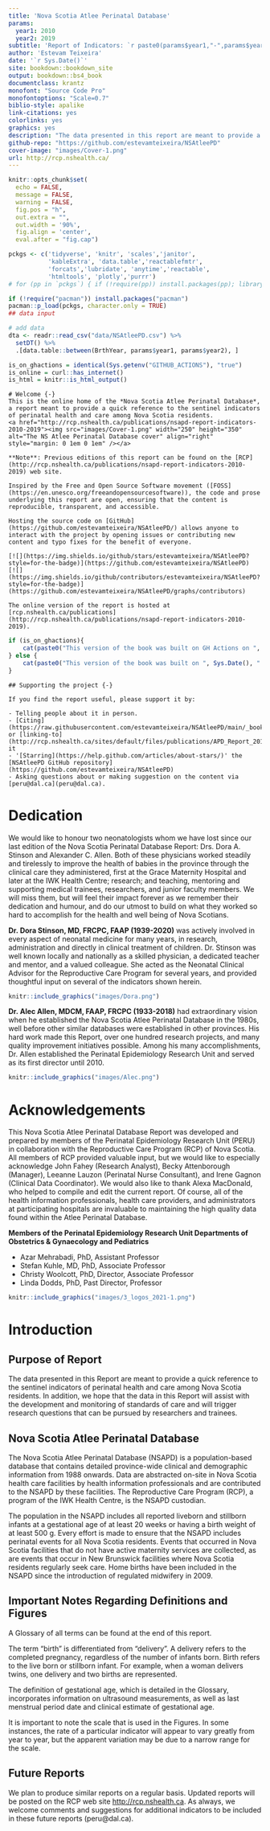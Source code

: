 ```yaml
--- 
title: 'Nova Scotia Atlee Perinatal Database'
params:
  year1: 2010
  year2: 2019
subtitle: 'Report of Indicators: `r paste0(params$year1,"-",params$year2)`'
author: 'Estevam Teixeira'
date: '`r Sys.Date()`'
site: bookdown::bookdown_site
output: bookdown::bs4_book
documentclass: krantz
monofont: "Source Code Pro"
monofontoptions: "Scale=0.7"
biblio-style: apalike
link-citations: yes
colorlinks: yes
graphics: yes
description: "The data presented in this report are meant to provide a quick reference to the sentinel indicators of perinatal health and care among Nova Scotia residents. We hope this report will assist with the development and monitoring of standards of care and will trigger research questions that can be pursued by researchers and trainees."
github-repo: "https://github.com/estevamteixeira/NSAtleePD"
cover-image: "images/Cover-1.png"
url: http://rcp.nshealth.ca/
---
```


```r
knitr::opts_chunk$set(
  echo = FALSE, 
  message = FALSE, 
  warning = FALSE,
  fig.pos = "h", 
  out.extra = "",
  out.width = '90%',
  fig.align = 'center',
  eval.after = "fig.cap")

pckgs <- c('tidyverse', 'knitr', 'scales','janitor',
           'kableExtra', 'data.table','reactablefmtr',
           'forcats','lubridate', 'anytime','reactable',
           'htmltools', 'plotly','purrr')
# for (pp in `pckgs`) { if (!require(pp)) install.packages(pp); library(pp, character.only = T)  }

if (!require("pacman")) install.packages("pacman")
pacman::p_load(pckgs, character.only = TRUE)
## data input

# add data
dta <- readr::read_csv("data/NSAtleePD.csv") %>%
  setDT() %>%
  .[data.table::between(BrthYear, params$year1, params$year2), ]
```

```r
is_on_ghactions = identical(Sys.getenv("GITHUB_ACTIONS"), "true")
is_online = curl::has_internet()
is_html = knitr::is_html_output()
```

```asis
# Welcome {-}
This is the online home of the *Nova Scotia Atlee Perinatal Database*, a report meant to provide a quick reference to the sentinel indicators of perinatal health and care among Nova Scotia residents.
<a href="http://rcp.nshealth.ca/publications/nsapd-report-indicators-2010-2019"><img src="images/Cover-1.png" width="250" height="350" alt="The NS Atlee Perinatal Database cover" align="right" style="margin: 0 1em 0 1em" /></a>
  
**Note**: Previous editions of this report can be found on the [RCP](http://rcp.nshealth.ca/publications/nsapd-report-indicators-2010-2019) web site.

Inspired by the Free and Open Source Software movement ([FOSS](https://en.unesco.org/freeandopensourcesoftware)), the code and prose underlying this report are open, ensuring that the content is reproducible, transparent, and accessible.

Hosting the source code on [GitHub](https://github.com/estevamteixeira/NSAtleePD/) allows anyone to interact with the project by opening issues or contributing new content and typo fixes for the benefit of everyone.

[![](https://img.shields.io/github/stars/estevamteixeira/NSAtleePD?style=for-the-badge)](https://github.com/estevamteixeira/NSAtleePD)
[![](https://img.shields.io/github/contributors/estevamteixeira/NSAtleePD?style=for-the-badge)](https://github.com/estevamteixeira/NSAtleePD/graphs/contributors)

The online version of the report is hosted at [rcp.nshealth.ca/publications](http://rcp.nshealth.ca/publications/nsapd-report-indicators-2010-2019).
```

```r
if (is_on_ghactions){
    cat(paste0("This version of the book was built on GH Actions on ", Sys.Date(), "."))
} else {
    cat(paste0("This version of the book was built on ", Sys.Date(), "."))
}
```

```asis
## Supporting the project {-}

If you find the report useful, please support it by:

- Telling people about it in person.
- [Citing](https://raw.githubusercontent.com/estevamteixeira/NSAtleePD/main/_book/citation.bib) or [linking-to](http://rcp.nshealth.ca/sites/default/files/publications/APD_Report_2010_2019.pdf) it
- '[Starring](https://help.github.com/articles/about-stars/)' the [NSAtleePD GitHub repository](https://github.com/estevamteixeira/NSAtleePD)
- Asking questions about or making suggestion on the content via [peru@dal.ca](peru@dal.ca).
```

# Dedication {-}

We would like to honour two neonatologists whom we have lost since our last edition of the Nova Scotia Perinatal Database Report: Drs. Dora A. Stinson and Alexander C. Allen. Both of these physicians worked steadily and tirelessly to improve the health of babies in the province through the clinical care they administered, first at the Grace Maternity Hospital and later at the IWK Health Centre; research; and teaching, mentoring and supporting medical trainees, researchers, and junior faculty members. We will miss them, but will feel their impact forever as we remember their dedication and humour, and do our utmost to build on what they worked so hard to accomplish for the health and well being of Nova Scotians.

**Dr. Dora Stinson, MD, FRCPC, FAAP (1939-2020)** was actively involved in every aspect of neonatal medicine for many years, in research, administration and directly in clinical treatment of children. Dr. Stinson was well known locally and nationally as a skilled physician, a dedicated teacher and mentor, and a valued colleague. She acted as the Neonatal Clinical Advisor for the Reproductive Care Program for several years, and provided thoughtful input on several of the indicators shown herein.

```r
knitr::include_graphics("images/Dora.png")
```

**Dr. Alec Allen, MDCM, FAAP, FRCPC (1933-2018)** had extraordinary vision when he established the Nova Scotia Atlee Perinatal Database in the 1980s, well before other similar databases were established in other provinces. His hard work made this Report, over one hundred research projects, and many quality improvement initiatives possible. Among his many accomplishments, Dr. Allen established the Perinatal Epidemiology Research Unit and served as its first director until 2010.

```r
knitr::include_graphics("images/Alec.png")
```

# Acknowledgements {-}

This Nova Scotia Atlee Perinatal Database Report was developed and prepared by members of the Perinatal Epidemiology Research Unit (PERU) in collaboration with the Reproductive Care Program (RCP) of Nova Scotia. All members of RCP provided valuable input, but we would like to especially acknowledge John Fahey (Research Analyst), Becky Attenborough (Manager), Leeanne Lauzon (Perinatal Nurse Consultant), and Irene Gagnon (Clinical Data Coordinator). We would also like to thank Alexa MacDonald, who helped to compile and edit the current report. Of course, all of the health information professionals, health care providers, and administrators at participating hospitals are invaluable to maintaining the high quality data found within the Atlee Perinatal Database.

**Members of the Perinatal Epidemiology Research Unit Departments of Obstetrics & Gynaecology and Pediatrics**

- Azar Mehrabadi, PhD, Assistant Professor
- Stefan Kuhle, MD, PhD, Associate Professor
- Christy Woolcott, PhD, Director, Associate Professor
- Linda Dodds, PhD, Past Director, Professor

```r
knitr::include_graphics("images/3_logos_2021-1.png")
```

# Introduction {-}

## Purpose of Report {-}

The data presented in this Report are meant to provide a quick reference to the sentinel indicators of perinatal health and care among Nova Scotia residents. In addition, we hope that the data in this Report will assist with
the development and monitoring of standards of care and will trigger research questions that can be pursued by researchers and trainees.

## Nova Scotia Atlee Perinatal Database {-}

The Nova Scotia Atlee Perinatal Database (NSAPD) is a population-based database that contains detailed province-wide clinical and demographic information from 1988 onwards. Data are abstracted on-site in Nova
Scotia health care facilities by health information professionals and are contributed to the NSAPD by these facilities. The Reproductive Care Program (RCP), a program of the IWK Health Centre, is the NSAPD custodian.

The population in the NSAPD includes all reported liveborn and stillborn infants at a gestational age of at least 20 weeks or having a birth weight of at least 500 g. Every effort is made to ensure that the NSAPD includes
perinatal events for all Nova Scotia residents. Events that occurred in Nova Scotia facilities that do not have active maternity services are collected, as are events that occur in New Brunswick facilities where Nova Scotia
residents regularly seek care. Home births have been included in the NSAPD since the introduction of regulated midwifery in 2009.

## Important Notes Regarding Definitions and Figures {-}

A Glossary of all terms can be found at the end of this report.

The term "birth" is differentiated from "delivery". A delivery refers to the completed pregnancy, regardless of the number of infants born. Birth refers to the live born or stillborn infant. For example, when a woman delivers
twins, one delivery and two births are represented.

The definition of gestational age, which is detailed in the Glossary, incorporates information on ultrasound measurements, as well as last menstrual period date and clinical estimate of gestational age.

It is important to note the scale that is used in the Figures. In some instances, the rate of a particular indicator will appear to vary greatly from year to year, but the apparent variation may be due to a narrow range for the
scale.

## Future Reports {-}

We plan to produce similar reports on a regular basis. Updated reports will be posted on the RCP web site [http://rcp.nshealth.ca](http://rcp.nshealth.ca). As always, we welcome comments and suggestions for additional indicators to be
included in these future reports (peru@dal.ca).
